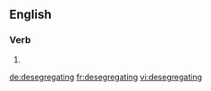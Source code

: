 
==English==

===Verb===
{{head|en}}

# {{present participle of|desegregate}}

[[de:desegregating]]
[[fr:desegregating]]
[[vi:desegregating]]